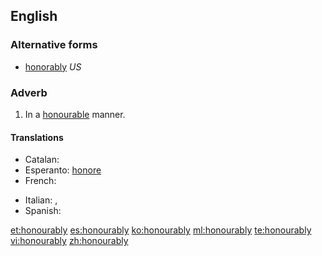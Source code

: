 ==English==

===Alternative forms===
* [[honorably]]  ''US''

===Adverb===
{{en-adv}}

# {{British}} In a [[honourable]] manner.

====Translations====
{{trans-top|in an honourable manner}}
* Catalan: {{t-|ca|honorablement}}
* Esperanto: [[honore]]
* French: {{t+|fr|honorablement}}
{{trans-mid}}
* Italian: {{t+|it|onorevolmente}}, {{t+|it|onorabilmente}}
* Spanish: {{t-|es|honorablemente}}
{{trans-bottom}}

[[et:honourably]]
[[es:honourably]]
[[ko:honourably]]
[[ml:honourably]]
[[te:honourably]]
[[vi:honourably]]
[[zh:honourably]]